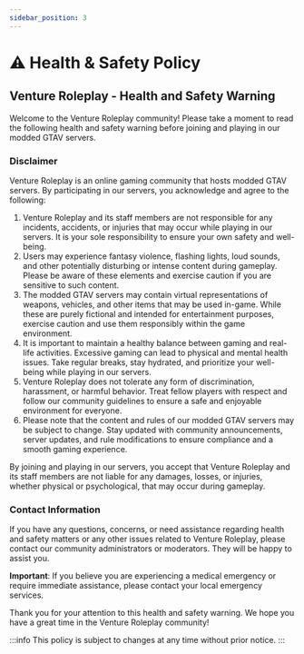 ```yaml
---
sidebar_position: 3
---
```


# ⚠ Health & Safety Policy

## Venture Roleplay - Health and Safety Warning

Welcome to the Venture Roleplay community! Please take a moment to read the following health and safety warning before joining and playing in our modded GTAV servers.

### Disclaimer

Venture Roleplay is an online gaming community that hosts modded GTAV servers. By participating in our servers, you acknowledge and agree to the following:

1. Venture Roleplay and its staff members are not responsible for any incidents, accidents, or injuries that may occur while playing in our servers. It is your sole responsibility to ensure your own safety and well-being.
2. Users may experience fantasy violence, flashing lights, loud sounds, and other potentially disturbing or intense content during gameplay. Please be aware of these elements and exercise caution if you are sensitive to such content.
3. The modded GTAV servers may contain virtual representations of weapons, vehicles, and other items that may be used in-game. While these are purely fictional and intended for entertainment purposes, exercise caution and use them responsibly within the game environment.
4. It is important to maintain a healthy balance between gaming and real-life activities. Excessive gaming can lead to physical and mental health issues. Take regular breaks, stay hydrated, and prioritize your well-being while playing in our servers.
5. Venture Roleplay does not tolerate any form of discrimination, harassment, or harmful behavior. Treat fellow players with respect and follow our community guidelines to ensure a safe and enjoyable environment for everyone.
6. Please note that the content and rules of our modded GTAV servers may be subject to change. Stay updated with community announcements, server updates, and rule modifications to ensure compliance and a smooth gaming experience.

By joining and playing in our servers, you accept that Venture Roleplay and its staff members are not liable for any damages, losses, or injuries, whether physical or psychological, that may occur during gameplay.

### Contact Information

If you have any questions, concerns, or need assistance regarding health and safety matters or any other issues related to Venture Roleplay, please contact our community administrators or moderators. They will be happy to assist you.

**Important**: If you believe you are experiencing a medical emergency or require immediate assistance, please contact your local emergency services.

Thank you for your attention to this health and safety warning. We hope you have a great time in the Venture Roleplay community!

:::info
This policy is subject to changes at any time without prior notice.
:::
